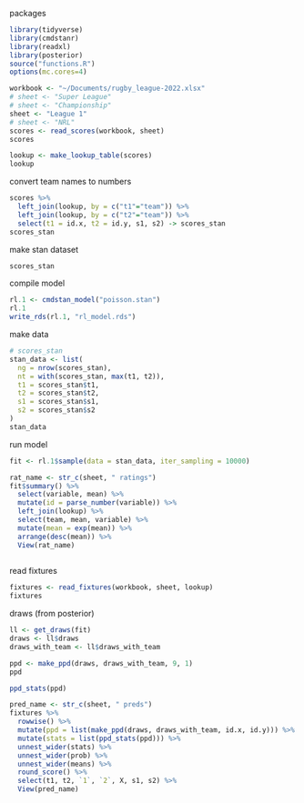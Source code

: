 packages

```r
library(tidyverse)
library(cmdstanr)
library(readxl)
library(posterior)
source("functions.R")
options(mc.cores=4)
```

```r
workbook <- "~/Documents/rugby_league-2022.xlsx"
# sheet <- "Super League"
# sheet <- "Championship"
sheet <- "League 1"
# sheet <- "NRL"
scores <- read_scores(workbook, sheet)
scores
```


```r
lookup <- make_lookup_table(scores)
lookup
```

convert team names to numbers

```r
scores %>% 
  left_join(lookup, by = c("t1"="team")) %>% 
  left_join(lookup, by = c("t2"="team")) %>% 
  select(t1 = id.x, t2 = id.y, s1, s2) -> scores_stan
scores_stan
```

make stan dataset

```r
scores_stan
```

compile model

```r
rl.1 <- cmdstan_model("poisson.stan")
rl.1
write_rds(rl.1, "rl_model.rds")
```

make data

```r
# scores_stan
stan_data <- list(
  ng = nrow(scores_stan),
  nt = with(scores_stan, max(t1, t2)),
  t1 = scores_stan$t1,
  t2 = scores_stan$t2,
  s1 = scores_stan$s1,
  s2 = scores_stan$s2
)
stan_data
```

run model

```r
fit <- rl.1$sample(data = stan_data, iter_sampling = 10000)
```

```r
rat_name <- str_c(sheet, " ratings")
fit$summary() %>% 
  select(variable, mean) %>% 
  mutate(id = parse_number(variable)) %>% 
  left_join(lookup) %>% 
  select(team, mean, variable) %>% 
  mutate(mean = exp(mean)) %>% 
  arrange(desc(mean)) %>% 
  View(rat_name)
  
```

read fixtures

```r
fixtures <- read_fixtures(workbook, sheet, lookup)
fixtures
```

draws (from posterior)

```r
ll <- get_draws(fit)
draws <- ll$draws
draws_with_team <- ll$draws_with_team
```


```r
ppd <- make_ppd(draws, draws_with_team, 9, 1)
ppd
```

```r
ppd_stats(ppd)
```


```r
pred_name <- str_c(sheet, " preds")
fixtures %>% 
  rowwise() %>% 
  mutate(ppd = list(make_ppd(draws, draws_with_team, id.x, id.y))) %>% 
  mutate(stats = list(ppd_stats(ppd))) %>% 
  unnest_wider(stats) %>% 
  unnest_wider(prob) %>% 
  unnest_wider(means) %>% 
  round_score() %>% 
  select(t1, t2, `1`, `2`, X, s1, s2) %>% 
  View(pred_name)
```





